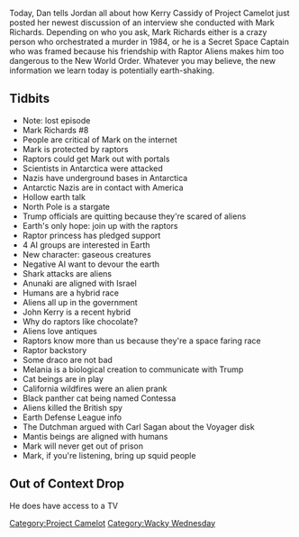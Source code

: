 {{Episode|title=Gaseous Beings and Antiques|caption=[https://knowledgefight.libsyn.com/knowledge-fight-gaseous-beings-and-antiques Listen to this episode on Libsyn]|episodeNumber=156|length=01:33:27|airDate=May 1, 2018|episodeType=[[Project Camelot]]|appearance=[[Kerry Cassidy]], [[Mark Richards]], [[Donald Trump]], [[John Kerry]], [[Melania Trump]], [[Contessa]], [[The Dutchman]], [[Carl Sagan]]|question=''If you were to describe this lost episode that brutally destroyed my psyche last night—''|previousEpisode=[[155: January 7-9, 2009]]|nextEpisode=[[157: WWE's Kane (Ft. Marty DeRosa)]]}}{{Stub}}

Today, Dan tells Jordan all about how Kerry Cassidy of Project Camelot just posted her newest discussion of an interview she conducted with Mark Richards. Depending on who you ask, Mark Richards either is a crazy person who orchestrated a murder in 1984, or he is a Secret Space Captain who was framed because his friendship with Raptor Aliens makes him too dangerous to the New World Order. Whatever you may believe, the new information we learn today is potentially earth-shaking.

== Tidbits ==

* Note: lost episode
* Mark Richards #8
* People are critical of Mark on the internet
* Mark is protected by raptors
* Raptors could get Mark out with portals
* Scientists in Antarctica were attacked
* Nazis have underground bases in Antarctica
* Antarctic Nazis are in contact with America
* Hollow earth talk
* North Pole is a stargate
* Trump officials are quitting because they're scared of aliens
* Earth's only hope: join up with the raptors
* Raptor princess has pledged support
* 4 AI groups are interested in Earth
* New character: gaseous creatures
* Negative AI want to devour the earth
* Shark attacks are aliens
* Anunaki are aligned with Israel
* Humans are a hybrid race
* Aliens all up in the government
* John Kerry is a recent hybrid
* Why do raptors like chocolate?
* Aliens love antiques
* Raptors know more than us because they're a space faring race
* Raptor backstory
* Some draco are not bad
* Melania is a biological creation to communicate with Trump
* Cat beings are in play
* California wildfires were an alien prank
* Black panther cat being named Contessa
* Aliens killed the British spy
* Earth Defense League info
* The Dutchman argued with Carl Sagan about the Voyager disk
* Mantis beings are aligned with humans
* Mark will never get out of prison
* Mark, if you're listening, bring up squid people

== Out of Context Drop ==
He does have access to a TV
[[Category:Project Camelot]]
[[Category:Wacky Wednesday]]